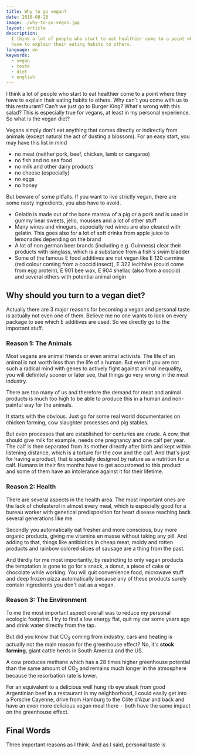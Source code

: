```yaml
---
title: Why to go vegan?
date: 2018-08-20
image: ./why-to-go-vegan.jpg
layout: article
description:
  I think a lot of people who start to eat healthier come to a point where they
  have to explain their eating habits to others.
language: en
keywords:
  - vegan
  - texte
  - diet
  - english
---
```


I think a lot of people who start to eat healthier come to a point where they
have to explain their eating habits to others. Why can't you come with us to
this restaurant? Can't we just go to Burger King? What's wrong with this salad?
This is especially true for vegans, at least in my personal experience. So what
is the vegan diet?

Vegans simply don't eat anything that comes directly or indirectly from animals
(except natural the act of dusting a blossom). For an easy start, you may have
this list in mind

- no meat (neither pork, beef, chicken, lamb or cangaroo)
- no fish and no sea food
- no milk and other dairy products
- no cheese (especially)
- no eggs
- no honey

But beware of some pitfalls. If you want to live strictly vegan, there are some
nasty ingredients, you also have to avoid.

- Gelatin is made out of the bone marrow of a pig or a pork and is used in gummy
  bear sweets, jello, mousses and a lot of other stuff
- Many wines and vinegars, especially red wines are also cleared with gelatin.
  This goes also for a lot of soft drinks from apple juice to lemonades
  depending on the brand
- A lot of non german beer brands (including e.g. Guinness) clear their products
  with isinglass, which is a substance from a fish's swim bladder
- Some of the famous E food additives are not vegan like E 120 carmine (red
  colour coming from a coccid insect), E 322 lecithine (could come from egg
  protein), E 901 bee wax, E 904 shellac (also from a coccid) and several others
  with potential animal origin

## Why should you turn to a vegan diet?

Actually there are 3 major reasons for becoming a vegan and personal taste is
actually not even one of them. Believe me no one wants to look on every package
to see which E additives are used. So we directly go to the important stuff.

### Reason 1: The Animals

Most vegans are animal friends or even animal activists. The life of an animal
is not worth less than the life of a human. But even if you are not such a
radical mind with genes to actively fight against animal inequality, you will
definitely sooner or later see, that things go very wrong in the meat industry.

There are too many of us and therefore the demand for meat and animal products
is much too high to be able to produce this in a human and non-painful way for
the animals.

It starts with the obvious. Just go for some real world documentaries on chicken
farming, cow slaughter processes and pig stables.

But even processes that are established for centuries are crude. A cow, that
should give milk for example, needs one pregnancy and one calf per year. The
calf is then separated from its mother directly after birth and kept within
listening distance, which is a torture for the cow and the calf. And that's just
for having a product, that is specially designed by nature as a nutrition for a
calf. Humans in their firs months have to get accustomed to this product and
some of them have an intolerance against it for their lifetime.

### Reason 2: Health

There are several aspects in the health area. The most important ones are the
lack of cholesterol in almost every meal, which is especially good for a bureau
worker with genetical predisposition for heart disease reaching back several
generations like me.

Secondly you automatically eat fresher and more conscious, buy more organic
products, giving me vitamins en masse without taking any pill. And adding to
that, things like antibiotics in cheap meat, moldy and rotten products and
rainbow colored slices of sausage are a thing from the past.

And thirdly for me most importantly, by restricting to only vegan products the
temptation is gone to go for a snack, a donut, a piece of cake or chocolate
while working. You will quit convenience food, microwave stuff and deep frozen
pizza automatically because any of these products surely contain ingredients you
don't eat as a vegan.

### Reason 3: The Environment

To me the most important aspect overall was to reduce my personal ecologic
footprint. I try to find a low energy flat, quit my car some years ago and drink
water directly from the tap.

But did you know that CO<sub>2</sub> coming from industry, cars and heating is
actually not the main reason for the greenhouse effect? No, it's **stock
farming**, giant cattle herds in South America and the US.

A cow produces methane which has a 28 times higher greenhouse potential than the
same amount of CO<sub>2</sub> and remains much longer in the atmosphere because
the resorbation rate is lower.

For an equivalent to a delicious well hung rib eye steak from good Argentinian
beef in a restaurant in my neighborhood, I could easily get into a Porsche
Cayenne, drive from Hamburg to the Côte d'Azur and back and have an even more
delicious vegan meal there  -  both have the same impact on the greenhouse
effect.

## Final Words

Three important reasons as I think. And as I said, personal taste is

